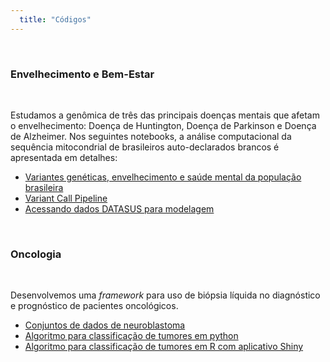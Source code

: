 ```yaml
---
  title: "Códigos"
---
```


\

### Envelhecimento e Bem-Estar

\

Estudamos a genômica de três das principais doenças mentais que afetam o envelhecimento: Doença de Huntington, Doença de Parkinson e Doença de Alzheimer. Nos seguintes notebooks, a análise computacional da sequência mitocondrial de brasileiros auto-declarados brancos é apresentada em detalhes:

* [Variantes genéticas, envelhecimento e saúde mental da população brasileira](https://paei.netlify.app/07-Phylogenetic-Analyisis_mt_BR)
* [Variant Call Pipeline](scripts/variant_call_pipeline.html)
* [Acessando dados DATASUS para modelagem](https://paei.netlify.app/datasus_raca_cor)

\

### Oncologia

\

Desenvolvemos uma *framework* para uso de biópsia líquida no diagnóstico e prognóstico de pacientes oncológicos.

* [Conjuntos de dados de neuroblastoma](08-GSE62564.html)
* [Algoritmo para classificação de tumores em python](15-shiny-boxplot.html)
* [Algoritmo para classificação de tumores em R com aplicativo Shiny](16-shiny-tumor-classification.html)
